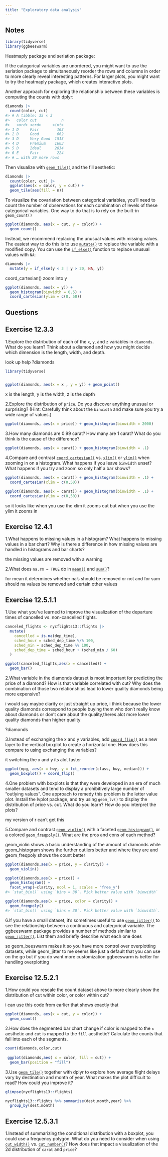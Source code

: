 ```yaml
---
title: "Exploratory data analysis"
---
```


## Notes

```r
library(tidyverse)
library(ggbeeswarm)
```

Heatmaply package and seriation package:

If the categorical variables are unordered, you might want to use the seriation package to simultaneously reorder the rows and columns in order to more clearly reveal interesting patterns. For larger plots, you might want to try the heatmaply package, which creates interactive plots.

Another approach for exploring the relationship between these variables is computing the counts with dplyr:

```r
diamonds |> 
  count(color, cut)
#> # A tibble: 35 × 3
#>   color cut           n
#>   <ord> <ord>     <int>
#> 1 D     Fair        163
#> 2 D     Good        662
#> 3 D     Very Good  1513
#> 4 D     Premium    1603
#> 5 D     Ideal      2834
#> 6 E     Fair        224
#> # … with 29 more rows
```

Then visualize with [`geom_tile()`](https://ggplot2.tidyverse.org/reference/geom_tile.html) and the fill aesthetic:

```r
diamonds |> 
  count(color, cut) |>  
  ggplot(aes(x = color, y = cut)) +
  geom_tile(aes(fill = n))
```

To visualize the covariation between categorical variables, you'll need to count the number of observations for each combination of levels of these categorical variables. One way to do that is to rely on the built-in `geom_count()`

```r
ggplot(diamonds, aes(x = cut, y = color)) +
  geom_count()
```

Instead, we recommend replacing the unusual values with missing values. The easiest way to do this is to use [`mutate()`](https://dplyr.tidyverse.org/reference/mutate.html) to replace the variable with a modified copy. You can use the [`if_else()`](https://dplyr.tidyverse.org/reference/if_else.html) function to replace unusual values with `NA`:

```r

 
diamonds |> 
  mutate(y = if_else(y < 3 | y > 20, NA, y))
```

coord_cartesian() zoom into y

```r
ggplot(diamonds, aes(x = y)) + 
  geom_histogram(binwidth = 0.5) +
  coord_cartesian(ylim = c(0, 50))
```

## Questions

## Exercise 12.3.3

1.Explore the distribution of each of the `x`, `y`, and `z` variables in `diamonds`. What do you learn? Think about a diamond and how you might decide which dimension is the length, width, and depth.

look up help ?diamonds

```r
library(tidyverse)


ggplot(diamonds, aes(x = x , y = y)) + geom_point()
```

x is the length, y is the width, z is the depth

2.Explore the distribution of `price`. Do you discover anything unusual or surprising? (Hint: Carefully think about the `binwidth` and make sure you try a wide range of values.)

```r
ggplot(diamonds, aes(x = price)) + geom_histogram(binwidth = 2000)
```

3.How many diamonds are 0.99 carat? How many are 1 carat? What do you think is the cause of the difference?

```r
ggplot(diamonds, aes(x = carat)) + geom_histogram(binwidth = .1)
```

4.Compare and contrast [`coord_cartesian()`](https://ggplot2.tidyverse.org/reference/coord_cartesian.html) vs. [`xlim()`](https://ggplot2.tidyverse.org/reference/lims.html) or [`ylim()`](https://ggplot2.tidyverse.org/reference/lims.html) when zooming in on a histogram. What happens if you leave `binwidth` unset? What happens if you try and zoom so only half a bar shows?

```r
ggplot(diamonds, aes(x = carat)) + geom_histogram(binwidth = .1) +
  coord_cartesian(xlim = c(0,50))

ggplot(diamonds, aes(x = carat)) + geom_histogram(binwidth = .1) + 
  coord_cartesian(ylim = c(0,50))
```

so it looks like when you use the xlim it zooms out but when you use the ylim it zooms in

## Exercise 12.4.1

1.What happens to missing values in a histogram? What happens to missing values in a bar chart? Why is there a difference in how missing values are handled in histograms and bar charts?

the missing values are removed with a warning

2.What does `na.rm = TRUE` do in [`mean()`](https://rdrr.io/r/base/mean.html) and [`sum()`](https://rdrr.io/r/base/sum.html)?

for mean it determines whether na's should be removed or not and for sum should na values be removed and certain other values

## Exercise 12.5.1.1

1.Use what you've learned to improve the visualization of the departure times of cancelled vs. non-cancelled flights.

```r
canceled_flights <- nycflights13::flights |> 
  mutate(
    cancelled = is.na(dep_time),
    sched_hour = sched_dep_time %/% 100,
    sched_min = sched_dep_time %% 100,
    sched_dep_time = sched_hour + (sched_min / 60)
  ) 

ggplot(canceled_flights,aes(x = cancelled)) +
  geom_bar()

```

2.What variable in the diamonds dataset is most important for predicting the price of a diamond? How is that variable correlated with cut? Why does the combination of those two relationships lead to lower quality diamonds being more expensive?

i would say maybe clarity or just straight up price, i think because the lower quality diamonds correspond to people buying them who don't really know about diamonds or don't care about the quality,theres alot more lower quality diamonds than higher quality

?diamonds

3.Instead of exchanging the x and y variables, add [`coord_flip()`](https://ggplot2.tidyverse.org/reference/coord_flip.html) as a new layer to the vertical boxplot to create a horizontal one. How does this compare to using exchanging the variables?

it switching the x and y its alot faster

```r
ggplot(mpg, aes(x = hwy, y = fct_reorder(class, hwy, median))) +
  geom_boxplot() + coord_flip()
```

4.One problem with boxplots is that they were developed in an era of much smaller datasets and tend to display a prohibitively large number of "outlying values". One approach to remedy this problem is the letter value plot. Install the lvplot package, and try using `geom_lv()` to display the distribution of price vs. cut. What do you learn? How do you interpret the plots?

my version of r can't get this

5.Compare and contrast [`geom_violin()`](https://ggplot2.tidyverse.org/reference/geom_violin.html) with a faceted [`geom_histogram()`](https://ggplot2.tidyverse.org/reference/geom_histogram.html), or a colored [`geom_freqpoly()`](https://ggplot2.tidyverse.org/reference/geom_histogram.html). What are the pros and cons of each method?

geom_violin shows a basic understanding of the amount of diamonds while geom_histogram shows the further outliers better and where they are and geom_freqpoly shows the count better

```r
ggplot(diamonds,aes(x = price, y = clarity)) +
  geom_violin()
```

```r
ggplot(diamonds,aes(x = price)) +
  geom_histogram() +
  facet_wrap(~clarity, ncol = 1, scales = "free_y")
#> `stat_bin()` using `bins = 30`. Pick better value with `binwidth`
```

```r
ggplot(diamonds,aes(x = price, color = clarity)) +
  geom_freqpoly()
#> `stat_bin()` using `bins = 30`. Pick better value with `binwidth`.
```

6.If you have a small dataset, it's sometimes useful to use [`geom_jitter()`](https://ggplot2.tidyverse.org/reference/geom_jitter.html) to see the relationship between a continuous and categorical variable. The ggbeeswarm package provides a number of methods similar to [`geom_jitter()`](https://ggplot2.tidyverse.org/reference/geom_jitter.html). List them and briefly describe what each one does

so geom_beeswarm makes it so you have more control over overplotting datasets, while geom_jitter to me seems like just a default that you can use on the go but if you do want more customization ggbeeswarm is better for handling overplotting

## Exercise 12.5.2.1

1.How could you rescale the count dataset above to more clearly show the distribution of cut within color, or color within cut?

i can use this code from earlier that shows exactly that

```r

ggplot(diamonds, aes(x = cut, y = color)) +
  geom_count()
```

2.How does the segmented bar chart change if color is mapped to the `x` aesthetic and `cut` is mapped to the `fill` aesthetic? Calculate the counts that fall into each of the segments.

```r
count(diamonds,color,cut)
 
 ggplot(diamonds,aes( x = color, fill = cut)) +
  geom_bar(position = "fill")
```

3.Use [`geom_tile()`](https://ggplot2.tidyverse.org/reference/geom_tile.html) together with dplyr to explore how average flight delays vary by destination and month of year. What makes the plot difficult to read? How could you improve it?

```r
glimpse(nycflights13::flights)

nycflights13::flights %>% summarise(dest,month,year) %>% 
  group_by(dest,month)

```

## Exercise 12.5.3.1

1.Instead of summarizing the conditional distribution with a boxplot, you could use a frequency polygon. What do you need to consider when using [`cut_width()`](https://ggplot2.tidyverse.org/reference/cut_interval.html) vs. [`cut_number()`](https://ggplot2.tidyverse.org/reference/cut_interval.html)? How does that impact a visualization of the 2d distribution of `carat` and `price`?
